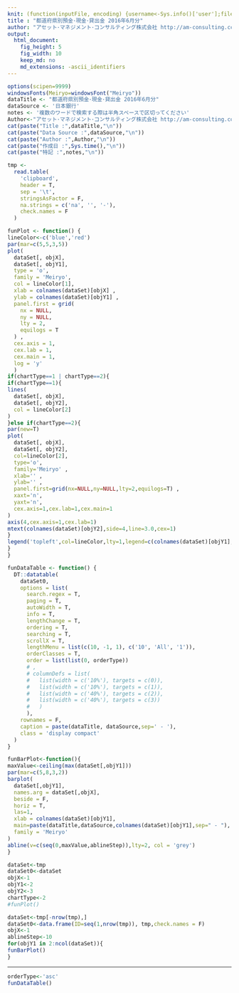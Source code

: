 ```yaml
---
knit: (function(inputFile, encoding) {username<-Sys.info()['user'];fileName<-'defaultPath.csv';pathToFile <-paste0('C:/Users/', username,'/Desktop/pathToCSV/');setwd(pathToFile);buf0<-read.csv(fileName,header = F,skip = 0,stringsAsFactor = F,check.names = F,fileEncoding = 'utf-8');rmarkdown::render(inputFile, encoding = encoding, output_file = paste0('C:/Users/',username,buf0[2,1],'charts/','am-consulting.co.jp-',format(Sys.time(),'%Y-%m-%d-%H-%M-%S'),'.html')) })
title : "都道府県別預金･現金･貸出金 2016年6月分"
author: "アセット･マネジメント･コンサルティング株式会社 http://am-consulting.co.jp"
output: 
  html_document:
    fig_height: 5
    fig_width: 10
    keep_md: no
    md_extensions: -ascii_identifiers 
---
```

<link href="http://knowledgevault.saecanet.com/components/rmarkdown-html.css" rel="stylesheet"> 

```r
options(scipen=9999)
windowsFonts(Meiryo=windowsFont("Meiryo"))
dataTitle <- "都道府県別預金･現金･貸出金 2016年6月分"
dataSource <- '日本銀行'
notes <- '複数のワードで検索する際は半角スペースで区切ってください'
Author<-"アセット･マネジメント･コンサルティング株式会社 http://am-consulting.co.jp"
cat(paste("Title :",dataTitle,"\n"))
cat(paste("Data Source :",dataSource,"\n"))
cat(paste("Author :",Author,"\n"))
cat(paste("作成日 :",Sys.time(),"\n"))
cat(paste("特記 :",notes,"\n"))
```

```r
tmp <-
  read.table(
    'clipboard',
    header = T,
    sep = '\t',
    stringsAsFactor = F,
    na.strings = c('na', '', '-'),
    check.names = F
  )
```

```r
funPlot <- function() {
lineColor<-c('blue','red')
par(mar=c(5,5,3,5))
plot(
  dataSet[, objX],
  dataSet[, objY1],
  type = 'o',
  family = 'Meiryo',
  col = lineColor[1],
  xlab = colnames(dataSet)[objX] ,
  ylab = colnames(dataSet)[objY1] ,
  panel.first = grid(
    nx = NULL,
    ny = NULL,
    lty = 2,
    equilogs = T
  ) ,
  cex.axis = 1,
  cex.lab = 1,
  cex.main = 1,
  log = 'y'
  )
if(chartType==1 | chartType==2){  
if(chartType==1){
lines(
  dataSet[, objX],
  dataSet[, objY2],
  col = lineColor[2]
)
}else if(chartType==2){  
par(new=T)
plot(
  dataSet[, objX],
  dataSet[, objY2],
  col=lineColor[2],
  type='o',
  family='Meiryo' ,
  xlab='' ,
  ylab='' ,
  panel.first=grid(nx=NULL,ny=NULL,lty=2,equilogs=T) ,
  xaxt='n',
  yaxt='n',
  cex.axis=1,cex.lab=1,cex.main=1
)    
axis(4,cex.axis=1,cex.lab=1)
mtext(colnames(dataSet)[objY2],side=4,line=3.0,cex=1)
}
legend('topleft',col=lineColor,lty=1,legend=c(colnames(dataSet)[objY1],colnames(dataSet)[objY2]),cex=1,pch  = 1,bty='n')
}
}
```

```r
funDataTable <- function() {
  DT::datatable(
    dataSet0,
    options = list(
      search.regex = T,
      paging = T,
      autoWidth = T,
      info = T,
      lengthChange = T,
      ordering = T,
      searching = T,
      scrollX = T,
      lengthMenu = list(c(10, -1, 1), c('10', 'All', '1')),
      orderClasses = T,
      order = list(list(0, orderType))
      # ,
      # columnDefs = list(
      #   list(width = c('10%'), targets = c(0)),
      #   list(width = c('10%'), targets = c(1)),
      #   list(width = c('40%'), targets = c(2)),
      #   list(width = c('40%'), targets = c(3))
      #   )
      ),
    rownames = F,
    caption = paste(dataTitle, dataSource,sep=' - '),
    class = 'display compact'
  )
}
```

```r
funBarPlot<-function(){
maxValue<-ceiling(max(dataSet[,objY1]))
par(mar=c(5,8,3,2))
barplot(
  dataSet[,objY1],
  names.arg = dataSet[,objX],
  beside = F,
  horiz = T, 
  las=1,
  xlab = colnames(dataSet)[objY1],
  main=paste(dataTitle,dataSource,colnames(dataSet)[objY1],sep=" - "),
  family = 'Meiryo'
)
abline(v=c(seq(0,maxValue,ablineStep)),lty=2, col = 'grey')
}
```

```r
dataSet<-tmp
dataSet0<-dataSet
objX<-1
objY1<-2
objY2<-3
chartType<-2
#funPlot()
```

```r
dataSet<-tmp[-nrow(tmp),]
dataSet0<-data.frame(ID=seq(1,nrow(tmp)), tmp,check.names = F)
objX<-1
ablineStep<-10
for(objY1 in 2:ncol(dataSet)){
funBarPlot()
}  
```
<hr>
```r
orderType<-'asc'
funDataTable()
```